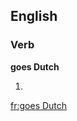 ==English==

===Verb===
'''goes Dutch'''

# {{third-person singular of|[[go Dutch]]}}

[[fr:goes Dutch]]
